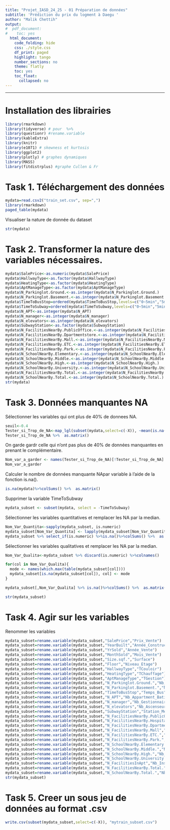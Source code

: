```yaml
---
title: "Projet_IASD_24_25 - 01 Préparation de données"
subtitle: 'Prédiction du prix du logment à Daegu '
author: "Malik Chettih"
output:
#  pdf_document:
#    toc: yes
  html_document:
    code_folding: hide
    css: ./style.css
    df_print: paged
    highlight: tango
    number_sections: no
    theme: flatly
    toc: yes
    toc_float:
      collapsed: no
---
```



---

# Installation des librairies  {.unnumbered}
```r
library(rmarkdown)
library(tidyverse) # pour  %>%
library(questionr) #rename.variable
library(kableExtra)
library(knitr)
library(e1071) # skewness et kurtosis
library(ggplot2)
library(plotly) # graphes dynamiques
library(MASS)
library(fitdistrplus) #graphe Cullen & Fr

```

# Task 1.  Téléchargement des données

```r
mydata=read.csv2("train_set.csv", sep=",")
library(rmarkdown)
paged_table(mydata)
```

Visualiser la nature de donnée du dataset
```r
str(mydata)
```
# Task 2.  Transformer la nature des variables nécessaires.


```r
mydata$SalePrice<-as.numeric(mydata$SalePrice)
mydata$HallwayType<-as.factor(mydata$HallwayType)
mydata$HeatingType<-as.factor(mydata$HeatingType)
mydata$AptManageType<-as.factor(mydata$AptManageType)
mydata$N_Parkinglot.Ground.<-as.integer(mydata$N_Parkinglot.Ground.)
mydata$N_Parkinglot.Basement.<-as.integer(mydata$N_Parkinglot.Basement.)
mydata$TimeToBusStop=ordered(mydata$TimeToBusStop,levels=c("0~5min","5min~10min","10min~15min"))
mydata$TimeToSubway=ordered(mydata$TimeToSubway,levels=c("0~5min","5min~10min","10min~15min","15min~20min","no_bus_stop_nearby"))
mydata$N_APT<-as.integer(mydata$N_APT)
mydata$N_manager<-as.integer(mydata$N_manager)
mydata$N_elevators<-as.integer(mydata$N_elevators)
mydata$SubwayStation<-as.factor(mydata$SubwayStation)
mydata$N_FacilitiesNearBy.PublicOffice.<-as.integer(mydata$N_FacilitiesNearBy.PublicOffice.)
mydata$N_FacilitiesNearBy.Dpartmentstore.<-as.integer(mydata$N_FacilitiesNearBy.Dpartmentstore.)
mydata$N_FacilitiesNearBy.Mall.<-as.integer(mydata$N_FacilitiesNearBy.Mall.)
mydata$N_FacilitiesNearBy.ETC.<-as.integer(mydata$N_FacilitiesNearBy.ETC.)
mydata$N_FacilitiesNearBy.Park.<-as.integer(mydata$N_FacilitiesNearBy.Park.)
mydata$N_SchoolNearBy.Elementary.<-as.integer(mydata$N_SchoolNearBy.Elementary.)
mydata$N_SchoolNearBy.Middle.<-as.integer(mydata$N_SchoolNearBy.Middle.)
mydata$N_SchoolNearBy.High.<-as.integer(mydata$N_SchoolNearBy.High.)
mydata$N_SchoolNearBy.University.<-as.integer(mydata$N_SchoolNearBy.University.)
mydata$N_FacilitiesNearBy.Total.<-as.integer(mydata$N_FacilitiesNearBy.Total.)
mydata$N_SchoolNearBy.Total.<-as.integer(mydata$N_SchoolNearBy.Total.)
str(mydata)
```

# Task 3.  Données manquantes NA

Sélectionner les variables qui ont plus de 40% de donnees NA.
```r
seuil<-0.4
Tester_si_Trop_de_NA<-map_lgl(subset(mydata,select=c(-X)), ~mean(is.na(.x)) >seuil )
Tester_si_Trop_de_NA %>%  as.matrix()
```

On garde gardr celle qui n’ont pas plus de 40% de données manquantes en prenant le complémentaire.
```r
Nom_var_a_garder <- names(Tester_si_Trop_de_NA)[!Tester_si_Trop_de_NA]
Nom_var_a_garder
```

Calculer le nombre de données manquante NApar variable à l’aide de la fonction is.na().
```r
is.na(mydata)%>%colSums() %>%  as.matrix()
```

Supprimer la variable TimeToSubway
```r
mydata_subset <- subset(mydata, select = -TimeToSubway)
```
Sélectionner les variables quantitatives et remplacer les NA par la median.
```r
Nom_Var_Quantita<-sapply(mydata_subset, is.numeric)
mydata_subset[Nom_Var_Quantita] <- lapply(mydata_subset[Nom_Var_Quantita], function(x) ifelse(is.na(x), median(x, na.rm = TRUE), x))
mydata_subset %>% select_if(is.numeric) %>%is.na()%>%colSums() %>%  as.matrix()
```

Sélectionner les variables qualitatives et remplacer les NA par la median.
```r
Nom_Var_Qualita<-mydata_subset %>% discard(is.numeric) %>%colnames()

for(col in Nom_Var_Qualita){
  mode <- names(which.max(table(mydata_subset[col])))
  mydata_subset[is.na(mydata_subset[col]), col] <- mode
}

mydata_subset[,Nom_Var_Qualita] %>% is.na()%>%colSums() %>%  as.matrix()
```

```r
str(mydata_subset)
```

# Task 4.  Agir sur les variables

Renommer les variables
```r

mydata_subset=rename.variable(mydata_subset,"SalePrice","Prix_Vente")
mydata_subset=rename.variable(mydata_subset,"YearBuilt","Année_Construction")
mydata_subset=rename.variable(mydata_subset,"YrSold","Année_Vente")
mydata_subset=rename.variable(mydata_subset,"MonthSold","Mois_Vente")
mydata_subset=rename.variable(mydata_subset,"Size.sqf.","Surface")
mydata_subset=rename.variable(mydata_subset,"Floor","Niveau_Etage")
mydata_subset=rename.variable(mydata_subset,"HallwayType","TCouloir")
mydata_subset=rename.variable(mydata_subset,"HeatingType","TChauffage")
mydata_subset=rename.variable(mydata_subset,"AptManageType","TGestion")
mydata_subset=rename.variable(mydata_subset,"N_Parkinglot.Ground.","Nb_Parking_Surface")
mydata_subset=rename.variable(mydata_subset,"N_Parkinglot.Basement.","Nb_Parking_Sous_Sol")
mydata_subset=rename.variable(mydata_subset,"TimeToBusStop","Temps_Bus")
mydata_subset=rename.variable(mydata_subset,"N_APT","Nb_Appartment_Batiment")
mydata_subset=rename.variable(mydata_subset,"N_manager","Nb_Gestionnaire")
mydata_subset=rename.variable(mydata_subset,"N_elevators","Nb_Ascenseurs")
mydata_subset=rename.variable(mydata_subset,"SubwayStation","Station_Metro")
mydata_subset=rename.variable(mydata_subset,"N_FacilitiesNearBy.PublicOffice.","Nb_Bureau_Publics")
mydata_subset=rename.variable(mydata_subset,"N_FacilitiesNearBy.Hospital.","Nb_Hopitaux")
mydata_subset=rename.variable(mydata_subset,"N_FacilitiesNearBy.Dpartmentstore.","Nb_Grands_Magasins")
mydata_subset=rename.variable(mydata_subset,"N_FacilitiesNearBy.Mall","Nb_Centre_Commerciaux")
mydata_subset=rename.variable(mydata_subset,"N_FacilitiesNearBy.ETC.","Nb_AUtres_Proximité")
mydata_subset=rename.variable(mydata_subset,"N_FacilitiesNearBy.Park.","Nb_Parcs")
mydata_subset=rename.variable(mydata_subset,"N_SchoolNearBy.Elementary.","Nb_Ecoles_Primaires")
mydata_subset=rename.variable(mydata_subset,"N_SchoolNearBy.Middle.","Nb_Ecoles_Colléges")
mydata_subset=rename.variable(mydata_subset,"N_SchoolNearBy.High.","Nb_Ecoles_Lycée")
mydata_subset=rename.variable(mydata_subset,"N_SchoolNearBy.University.","Nb_Ecoles_Universités")
mydata_subset=rename.variable(mydata_subset,"N_FacilitiesInApt","Nb_Installations")
mydata_subset=rename.variable(mydata_subset,"N_FacilitiesNearBy.Total.","Nb_Total_Proximité")
mydata_subset=rename.variable(mydata_subset,"N_SchoolNearBy.Total.","Nb_Total_Ecoles")
str(mydata_subset)

```

# Task 5.  Creer un sous jeu de données au format .csv

```r
write.csv(subset(mydata_subset,select=c(-X)), "mytrain_subset.csv")
```
